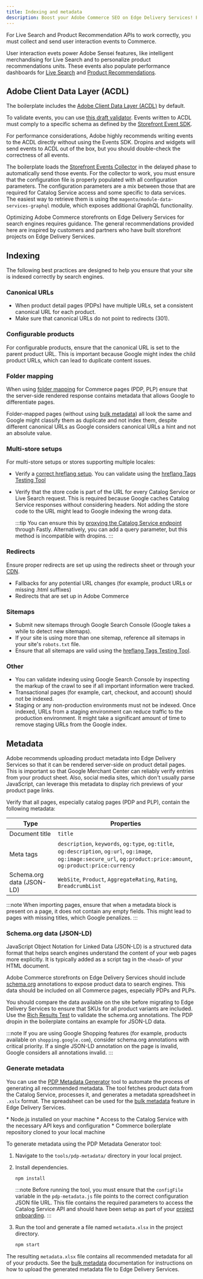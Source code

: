 ```yaml
---
title: Indexing and metadata
description: Boost your Adobe Commerce SEO on Edge Delivery Services! Follow our guidelines on data layers, canonical URLs, redirects, sitemaps, and metadata.
---
```


For Live Search and Product Recommendation APIs to work correctly, you must collect and send user interaction events to Commerce.

User interaction evets power Adobe Sensei features, like intelligent merchandising for Live Search and to personalize product recommendations units. These events also populate performance dashboards for [Live Search](https://experienceleague.adobe.com/en/docs/commerce-merchant-services/live-search/live-search-admin/performance) and [Product Recommendations](https://experienceleague.adobe.com/en/docs/commerce-merchant-services/product-recommendations/admin/workspace).

## Adobe Client Data Layer (ACDL)

The boilerplate includes the [Adobe Client Data Layer (ACDL)](https://github.com/adobe/adobe-client-data-layer) by default.

To validate events, you can use [this draft validator](https://github.com/adobe/adobe-client-data-layer/pull/156). Events written to ACDL must comply to a specific schema as defined by the [Storefront Event SDK](https://github.com/adobe/commerce-events/tree/main/packages/storefront-events-sdk).

For performance considerations, Adobe highly recommends writing events to the ACDL directly without using the Events SDK. Dropins and widgets will send events to ACDL out of the box, but you should double-check the correctness of all events.

The boilerplate loads the [Storefront Events Collector](https://github.com/adobe/commerce-events/tree/main/packages/storefront-events-collector) in the delayed phase to automatically send those events. For the collector to work, you must ensure that the configuration file is properly populated with all configuration parameters. The configuration parameters are a mix between those that are required for Catalog Service access and some specific to data services. The easiest way to retrieve them is using the `magento/module-data-services-graphql` module, which exposes additional GraphQL functionality.


Optimizing Adobe Commerce storefronts on Edge Delivery Services for search engines requires guidance. The general recommendations provided here are inspired by customers and partners who have built storefront projects on Edge Delivery Services.

## Indexing

The following best practices are designed to help you ensure that your site is indexed correctly by search engines.

### Canonical URLs

* When product detail pages (PDPs) have multiple URLs, set a consistent canonical URL for each product.
* Make sure that canonical URLs do not point to redirects (301).

### Configurable products

For configurable products, ensure that the canonical URL is set to the parent product URL. This is important because Google might index the child product URLs, which can lead to duplicate content issues.

### Folder mapping

When using [folder mapping](https://www.aem.live/developer/folder-mapping) for Commerce pages (PDP, PLP) ensure that the server-side rendered response contains metadata that allows Google to differentiate pages.

Folder-mapped pages (without using [bulk metadata](https://www.aem.live/docs/bulk-metadata)) all look the same and Google might classify them as duplicate and not index them, despite different canonical URLs as Google considers canonical URLs a hint and not an absolute value.

### Multi-store setups

For multi-store setups or stores supporting multiple locales:

* Verify a [correct hreflang setup](https://www.aem.live/developer/sitemap#specifying-the-primary-language-manually). You can validate using the [hreflang Tags Testing Tool](https://technicalseo.com/tools/hreflang/)

* Verify that the store code is part of the URL for every Catalog Service or Live Search request. This is required because Google caches Catalog Service responses without considering headers. Not adding the store code to the URL might lead to Google indexing the wrong data.

  :::tip
  You can ensure this by [proxying the Catalog Service endpoint](/implementation/setup/content-delivery-network/) through Fastly. Alternatively, you can add a query parameter, but this method is incompatible with dropins.
  :::

### Redirects

Ensure proper redirects are set up using the redirects sheet or through your [CDN](/implementation/setup/content-delivery-network/).

* Fallbacks for any potential URL changes (for example, product URLs or missing .html suffixes)
* Redirects that are set up in Adobe Commerce

### Sitemaps

* Submit new sitemaps through Google Search Console (Google takes a while to detect new sitemaps).
* If your site is using more than one sitemap, reference all sitemaps in your site's `robots.txt` file.
* Ensure that all sitemaps are valid using the [hreflang Tags Testing Tool](https://technicalseo.com/tools/hreflang/).

### Other

* You can validate indexing using Google Search Console by inspecting the markup of the crawl to see if all important information were tracked.
* Transactional pages (for example, cart, checkout, and account) should not be indexed.
* Staging or any non-production environments must not be indexed. Once indexed, URLs from a staging environment can reduce traffic to the production environment. It might take a significant amount of time to remove staging URLs from the Google index.

## Metadata

Adobe recommends uploading product metadata into Edge Delivery Services so that it can be rendered server-side on product detail pages. This is important so that Google Merchant Center can reliably verify entries from your product sheet. Also, social media sites, which don't usually parse JavaScript, can leverage this metadata to display rich previews of your product page links.

Verify that all pages, especially catalog pages (PDP and PLP), contain the following metadata:

| Type                      | Properties                                                                                                                                                              |
|---------------------------|-------------------------------------------------------------------------------------------------------------------------------------------------------------------------|
| Document title            | `title`                                                                                                                                                                 |
| Meta tags                 | `description`, `keywords`, `og:type`, `og:title`, `og:description`, `og:url`, `og:image`, `og:image:secure_url`, `og:product:price:amount`, `og:product:price:currency` |
| Schema.org data (JSON-LD) | `WebSite`, `Product`, `AggregateRating`, `Rating`, `BreadcrumbList`                                                                                                     |

:::note
When importing pages, ensure that when a metadata block is present on a page, it does not contain any empty fields. This might lead to pages with missing titles, which Google penalizes.
:::

### Schema.org data (JSON-LD)

JavaScript Object Notation for Linked Data (JSON-LD) is a structured data format that helps search engines understand the content of your web pages more explicitly. It is typically added as a script tag in the `<head>` of your HTML document.

Adobe Commerce storefronts on Edge Delivery Services should include [schema.org](https://schema.org/) annotations to expose product data to search engines. This data should be included on all Commerce pages, especially PDPs and PLPs.

You should compare the data available on the site before migrating to Edge Delivery Services to ensure that SKUs for all product variants are included. Use the [Rich Results Test](https://search.google.com/test/rich-results) to validate the schema.org annotations. The PDP dropin in the boilerplate contains an example for JSON-LD data.

:::note
If you are using Google Shopping features (for example, products available on `shopping.google.com`), consider schema.org annotations with critical priority. If a single JSON-LD annotation on the page is invalid, Google considers all annotations invalid.
:::

### Generate metadata

You can use the [PDP Metadata Generator](https://github.com/hlxsites/aem-boilerplate-commerce/tree/main/tools/pdp-metadata) tool to automate the process of generating all recommended metadata. The tool fetches product data from the Catalog Service, processes it, and generates a metadata spreadsheet in `.xslx` format. The spreadsheet can be used for the [bulk metadata](https://www.aem.live/docs/bulk-metadata) feature in Edge Delivery Services.

<Aside type="cool" title="Prerequisites">
* Node.js installed on your machine
* Access to the Catalog Service with the necessary API keys and configuration
* Commerce boilerplate repository cloned to your local machine
</Aside>

To generate metadata using the PDP Metadata Generator tool:

<Steps>

1. Navigate to the `tools/pdp-metadata/` directory in your local project.
1. Install dependencies.
  
   ```bash
   npm install
   ```

   :::note
   Before running the tool, you must ensure that the `configFile` variable in the `pdp-metadata.js` file points to the correct configuration JSON file URL. This file contains the required parameters to access the Catalog Service API and should have been setup as part of your [project onboarding](/implementation/setup/commerce-configuration/).
   :::

1. Run the tool and generate a file named `metadata.xlsx` in the project directory.

   ```bash
   npm start
   ```

</Steps>

The resulting `metadata.xlsx` file contains all recommended metadata for all of your products. See the [bulk metadata](https://www.aem.live/docs/bulk-metadata) documentation for instructions on how to upload the generated metadata file to Edge Delivery Services.